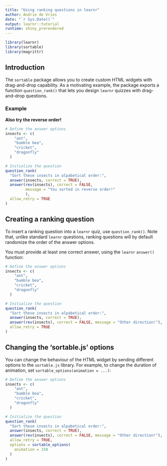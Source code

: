 ```yaml
---
title: "Using ranking questions in learnr"
author: Andrie de Vries
date: "`r Sys.Date()`"
output: learnr::tutorial
runtime: shiny_prerendered
---
```


```r
library(learnr)
library(sortable)
library(magrittr)
```

## Introduction

The `sortable` package allows you to create custom HTML widgets with drag-and-drop capability.  As a motivating example, the package exports a function `question_rank()` that lets you design `learnr` quizzes with drag-and-drop questions.

### Example

**Also try the reverse order!**

```r
# Define the answer options
insects <- c(
    "ant", 
    "bumble bea",
    "cricket",
    "dragonfly"
  )

# Initialize the question
question_rank(
  "Sort these insects in alpabetical order:",
  answer(insects, correct = TRUE),
  answer(rev(insects), correct = FALSE, 
         message = "You sorted in reverse order!"
         ),
  allow_retry = TRUE
)
```


## Creating a ranking question

To insert a ranking question into a `learnr` quiz, use `question_rank()`.  Note that, unlike standard `learnr` questions, ranking questions will by default randomize the order of the answer options.

You must provide at least one correct answer, using the `learnr` `answer()` function:

```r
# Define the answer options
insects <- c(
    "ant", 
    "bumble bea",
    "cricket",
    "dragonfly"
  )

# Initialize the question
question_rank(
  "Sort these insects in alpabetical order:",
  answer(insects, correct = TRUE),
  answer(rev(insects), correct = FALSE, message = "Other direction!"),
  allow_retry = TRUE
)
```


## Changing the 'sortable.js' options

You can change the behaviour of the HTML widget by sending different options to the `sortable.js` library.  For example, to change the duration of animation, set `sortable_options(animation = ...)`:

```r
# Define the answer options
insects <- c(
    "ant", 
    "bumble bea",
    "cricket",
    "dragonfly"
  )

# Initialize the question
question_rank(
  "Sort these insects in alpabetical order:",
  answer(insects, correct = TRUE),
  answer(rev(insects), correct = FALSE, message = "Other direction!"),
  allow_retry = TRUE,
  options = sortable_options(
    animation = 150
  )
)
```

